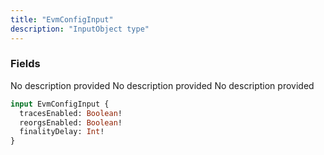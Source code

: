 ```yaml
---
title: "EvmConfigInput"
description: "InputObject type"
---
```


### Fields

<ResponseField name="tracesEnabled" type="Boolean!" required>
  No description provided
</ResponseField>

<ResponseField name="reorgsEnabled" type="Boolean!" required>
  No description provided
</ResponseField>

<ResponseField name="finalityDelay" type="Int!" required>
  No description provided
</ResponseField>


```graphql EvmConfigInput
input EvmConfigInput {
  tracesEnabled: Boolean!
  reorgsEnabled: Boolean!
  finalityDelay: Int!
}
```
